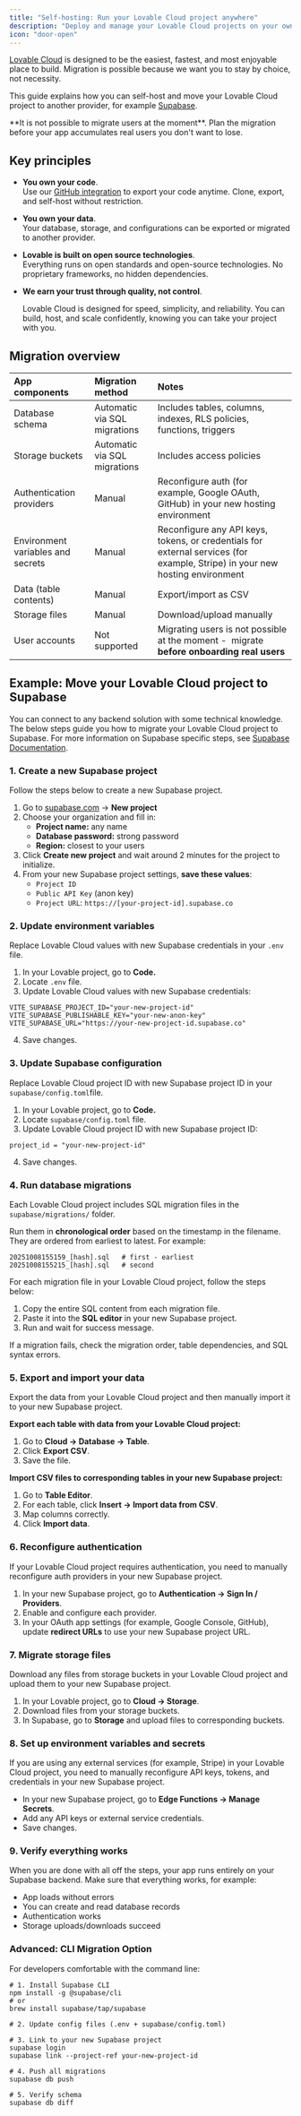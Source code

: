 ```yaml
---
title: "Self-hosting: Run your Lovable Cloud project anywhere"
description: "Deploy and manage your Lovable Cloud projects on your own infrastructure"
icon: "door-open"
---
```


[Lovable Cloud](https://docs.lovable.dev/features/cloud) is designed to be the easiest, fastest, and most enjoyable place to build. Migration is possible because we want you to stay by choice, not necessity.

This guide explains how you can self-host and move your Lovable Cloud project to another provider, for example [Supabase](http://supabase.com/).

<Warning>
  **It is not possible to migrate users at the moment**. Plan the migration before your app accumulates real users you don't want to lose.
</Warning>

## Key principles

- **You own your code**. \
  Use our [GitHub integration](https://docs.lovable.dev/integrations/github) to export your code anytime. Clone, export, and self-host without restriction.
- **You own your data**. \
  Your database, storage, and configurations can be exported or migrated to another provider.
- **Lovable is built on open source technologies**. \
  Everything runs on open standards and open-source technologies. No proprietary frameworks, no hidden dependencies.
- **We earn your trust through quality, not control**.

  Lovable Cloud is designed for speed, simplicity, and reliability. You can build, host, and scale confidently, knowing you can take your project with you.

## Migration overview

| **App components**                | **Migration method**         | **Notes**                                                                                                                    |
| :-------------------------------- | :--------------------------- | :--------------------------------------------------------------------------------------------------------------------------- |
| Database schema                   | Automatic via SQL migrations | Includes tables, columns, indexes, RLS policies, functions, triggers                                                         |
| Storage buckets                   | Automatic via SQL migrations | Includes access policies                                                                                                     |
| Authentication providers          | Manual                       | Reconfigure auth (for example, Google OAuth, GitHub) in your new hosting environment                                         |
| Environment variables and secrets | Manual                       | Reconfigure any API keys, tokens, or credentials for external services (for example, Stripe) in your new hosting environment |
| Data (table contents)             | Manual                       | Export/import as CSV                                                                                                         |
| Storage files                     | Manual                       | Download/upload manually                                                                                                     |
| User accounts                     | Not supported                | Migrating users is not possible at the moment -  migrate **before onboarding real users**                                    |

## Example: Move your Lovable Cloud project to Supabase

You can connect to any backend solution with some technical knowledge. The below steps guide you how to migrate your Lovable Cloud project to Supabase. For more information on Supabase specific steps, see [Supabase Documentation](https://supabase.com/docs).

### 1. Create a new Supabase project

Follow the steps below to create a new Supabase project.

1. Go to [supabase.com](https://supabase.com) → **New project**
2. Choose your organization and fill in:
   - **Project name:** any name
   - **Database password:** strong password
   - **Region:** closest to your users
3. Click **Create new project** and wait around 2 minutes for the project to initialize.
4. From your new Supabase project settings, **save these values**:
   - `Project ID`
   - `Public API Key` (anon key)
   - `Project URL`: `https://[your-project-id].supabase.co`

### 2. Update environment variables

Replace Lovable Cloud values with new Supabase credentials in your `.env` file.

1. In your Lovable project, go to **Code.**
2. Locate `.env` file.
3. Update Lovable Cloud values with new Supabase credentials:

```
VITE_SUPABASE_PROJECT_ID="your-new-project-id"
VITE_SUPABASE_PUBLISHABLE_KEY="your-new-anon-key"
VITE_SUPABASE_URL="https://your-new-project-id.supabase.co"
```

4. Save changes.

### 3. Update Supabase configuration

Replace Lovable Cloud project ID with new Supabase project ID in your `supabase/config.toml`file.

1. In your Lovable project, go to **Code.**
2. Locate `supabase/config.toml` file.
3. Update Lovable Cloud project ID with new Supabase project ID:

```
project_id = "your-new-project-id"
```

4. Save changes.

### 4. Run database migrations

Each Lovable Cloud project includes SQL migration files in the `supabase/migrations/` folder.

Run them in **chronological order** based on the timestamp in the filename. They are ordered from earliest to latest. For example:

```
20251008155159_[hash].sql   # first - earliest
20251008155215_[hash].sql   # second
```

For each migration file in your Lovable Cloud project, follow the steps below:

1. Copy the entire SQL content from each migration file.
1. Paste it into the **SQL editor** in your new Supabase project.
3. Run and wait for success message.

<Tip>
  If a migration fails, check the migration order, table dependencies, and SQL syntax errors.
</Tip>

### 5. Export and import your data

Export the data from your Lovable Cloud project and then manually import it to your new Supabase project.

**Export each table with data from your Lovable Cloud project:**

1. Go to **Cloud → Database → Table**.
2. Click **Export CSV**.
3. Save the file.

**Import CSV files to corresponding tables in your new Supabase project:**

1. Go to **Table Editor**.
2. For each table, click **Insert → Import data from CSV**.
3. Map columns correctly.
4. Click **Import data**.

### 6. Reconfigure authentication

If your Lovable Cloud project requires authentication, you need to manually reconfigure auth providers in your new Supabase project.

1. In your new Supabase project, go to **Authentication → Sign In / Providers**.
2. Enable and configure each provider.
3. In your OAuth app settings (for example, Google Console, GitHub),\
   update **redirect URLs** to use your new Supabase project URL.

### 7. Migrate storage files

Download any files from storage buckets in your Lovable Cloud project and upload them to your new Supabase project.

1. In your Lovable project, go to **Cloud → Storage**.
1. Download files from your storage buckets.
2. In Supabase, go to **Storage** and upload files to corresponding buckets.

### 8. Set up environment variables and secrets

If you are using any external services (for example, Stripe) in your Lovable Cloud project, you need to manually reconfigure API keys, tokens, and credentials in your new Supabase project.

- In your new Supabase project, go to **Edge Functions → Manage Secrets**.
- Add any API keys or external service credentials.
- Save changes.

### 9. Verify everything works

When you are done with all off the steps, your app runs entirely on your Supabase backend. Make sure that everything works, for example:

- App loads without errors
- You can create and read database records
- Authentication works
- Storage uploads/downloads succeed

### Advanced: CLI Migration Option

For developers comfortable with the command line:

```
# 1. Install Supabase CLI
npm install -g @supabase/cli
# or
brew install supabase/tap/supabase

# 2. Update config files (.env + supabase/config.toml)

# 3. Link to your new Supabase project
supabase login
supabase link --project-ref your-new-project-id

# 4. Push all migrations
supabase db push

# 5. Verify schema
supabase db diff
```